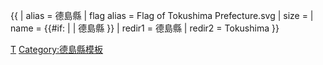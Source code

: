 {{ {{{1<noinclude>|country showdata</noinclude>}}}
| alias = 德島縣
| flag alias = Flag of Tokushima Prefecture.svg
| size = {{{size|}}}
| name = {{#if: {{{name|}}} | {{{name|}}} | 德島縣 }}
<noinclude>
| redir1 = 德島縣
| redir2 = Tokushima
</noinclude>
}}<noinclude>
[[Category:日本行政區劃資料模板|T]]
[[Category:德島縣模板]]
</noinclude>